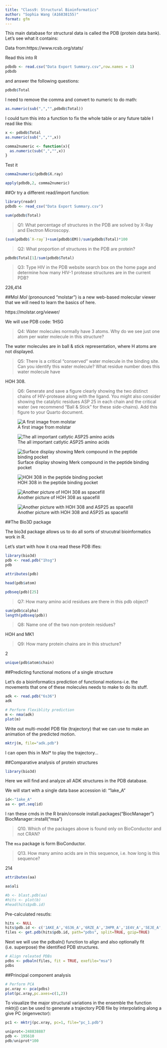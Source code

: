 ```yaml
---
title: "Class9: Structural Bioinformatics"
author: "Sophia Wang (A16838155)"
format: gfm
---
```

This main database for structural data is called the PDB (protein data bank). Let's see what it contains:

Data from:https://www.rcsb.org/stats/

Read this into R
```r
pdbdb <- read.csv("Data Export Summary.csv",row.names = 1)
pdbdb
```
and answer the following questions:

```r
pdbdb$Total
```
I need to remove the comma and convert to numeric to do math:
```r
as.numeric(sub(",","",pdbdb$Total))
```
I could turn this into a function to fix the whole table or any future table I read like this:
```r
x <- pdbdb$Total
as.numeric(sub(",","",x))
```

```r
comma2numeric <- function(x){
  as.numeric(sub(",","",x))
}
```
Test it
```r
comma2numeric(pdbdb$X.ray)
```
```r
apply(pdbdb,2, comma2numeric)
```
##Or try a different read/import function:

```r
library(readr)
pdbdb <- read_csv("Data Export Summary.csv")
```
```r
sum(pdbdb$Total)
```

>Q1: What percentage of structures in the PDB are solved by X-Ray and Electron Microscopy.

```r
(sum(pdbdb$`X-ray`)+sum(pdbdb$EM))/sum(pdbdb$Total)*100
```

>Q2: What proportion of structures in the PDB are protein?

```r
pdbdb$Total[1]/sum(pdbdb$Total)
```

>Q3: Type HIV in the PDB website search box on the home page and determine how many HIV-1 protease structures are in the current PDB?

226,414


##Mol*
Mol* (pronounced "molstar") is a new web-based molecular viewer that we will need to learn the basics of here.

https://molstar.org/viewer/

We will use PDB code: 1HSG

>Q4: Water molecules normally have 3 atoms. Why do we see just one atom per water molecule in this structure?

The water molecules are in ball & stick representation, where H atoms are not displayed.

>Q5: There is a critical “conserved” water molecule in the binding site. Can you identify this water molecule? What residue number does this water molecule have

HOH 308.

>Q6: Generate and save a figure clearly showing the two distinct chains of HIV-protease along with the ligand. You might also consider showing the catalytic residues ASP 25 in each chain and the critical water (we recommend “Ball & Stick” for these side-chains). Add this figure to your Quarto document.

![A first image from molstar](1HSG.png)

![The all important catlytic ASP25 amino acids](1HSG (1).png)

![Surface display showing Merk compound in the peptide binding pocket](1HSG (2).png)

![HOH 308 in the peptide binding pocket](1HSG (3).png)

![Another picture of HOH 308 as spacefill](1HSG (4).png)

![Another picture with HOH 308 and ASP25 as spacefill](1HSG (5).png)


##The Bio3D package

The bio3d package allows us to do all sorts of strucutral bioinformatics work in R.

Let's start with how it cna read these PDB ifles:

```r
library(bio3d)
pdb <- read.pdb("1hsg")
pdb
```
```r
attributes(pdb)
```
```r
head(pdb$atom)
```
```r
pdbseq(pdb)[25]
```
>Q7: How many amino acid residues are there in this pdb object? 

```r
sum(pdb$calpha)
length(pdbseq(pdb))
```

>Q8: Name one of the two non-protein residues? 

HOH and MK1

>Q9: How many protein chains are in this structure? 

2

```r
unique(pdb$atom$chain)
```

##Predicting functional motions of a single structure

Let's do a bioinformatics prediction of functional motions-i.e. the movements that one of these molecules needs to make to do its stuff.

```r
adk <- read.pdb("6s36")
adk
```

```r
# Perform flexiblity prediction
m <- nma(adk)
plot(m)
```

Write out multi-model PDB file (trajectory) that we can use to make an animation of the predicted motion. 
```r
mktrj(m, file="adk.pdb")
```

I can open this in Mol* to play the trajectory...

##Comparative analysis of protein structures

```r
library(bio3d)
```

Here we will find and analyze all ADK structures in the PDB database.

We will start with a single data base accession id: "1ake_A"

```r
id<-"1ake_A"
aa <- get.seq(id)
```
I ran these cmds in the R brain/console
install.packages("BiocManager")
BiocManager::install("msa")

>Q10. Which of the packages above is found only on BioConductor and not CRAN? 

The `msa` package is form BioConductor.


>Q13. How many amino acids are in this sequence, i.e. how long is this sequence?

214

```r
attributes(aa)
```
```r
aa$ali
```
```r
#b <- blast.pdb(aa)
#hits <- plot(b)
#head(hits$pdb.id)
```

Pre-calculated resutls:

```r
hits <- NULL
hits$pdb.id <- c('1AKE_A','6S36_A','6RZE_A','3HPR_A','1E4V_A','5EJE_A','1E4Y_A','3X2S_A','6HAP_A','6HAM_A','4K46_A','3GMT_A','4PZL_A')
files <- get.pdb(hits$pdb.id, path="pdbs", split=TRUE, gzip=TRUE)
```
Next we will use the pdbaln() function to align and also optionally fit (i.e. superpose) the identified PDB structures.


```r
# Align releated PDBs
pdbs <- pdbaln(files, fit = TRUE, exefile="msa")
pdbs
```

##Principal component analysis

```r
# Perform PCA
pc.xray <- pca(pdbs)
plot(pc.xray,pc.axes=c(1,2))
```
To visualize the major structural variations in the ensemble the function mktrj() can be used to generate a trajectory PDB file by interpolating along a give PC (eigenvector):

```r
pc1 <- mktrj(pc.xray, pc=1, file="pc_1.pdb")

```


```r
uniprot<-248838887
pdb <- 195610
pdb/uniprot*100
```

